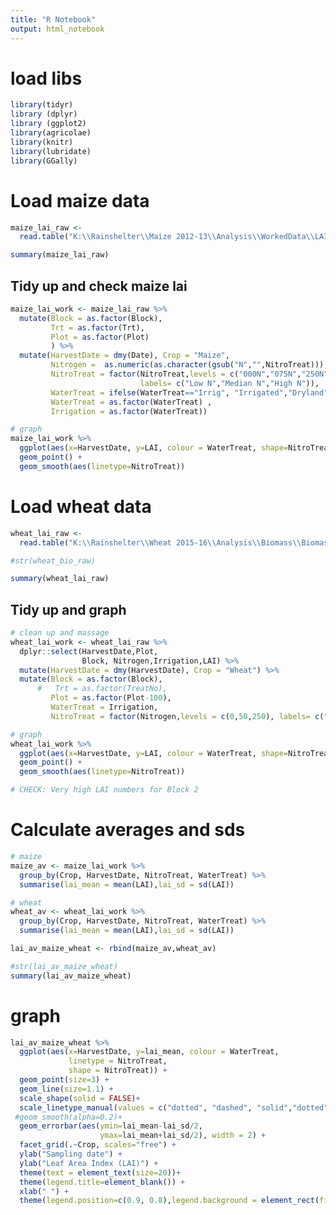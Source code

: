 ```yaml
---
title: "R Notebook"
output: html_notebook
---
```


# load libs
```r
library(tidyr)
library (dplyr)
library (ggplot2)
library(agricolae)
library(knitr)
library(lubridate)
library(GGally)
```

# Load maize data

```r
maize_lai_raw <- 
  read.table("K:\\Rainshelter\\Maize 2012-13\\Analysis\\WorkedData\\LAI\\LAI_Maize_R.txt", header=TRUE)

summary(maize_lai_raw)
```

## Tidy up and check maize lai
```r
maize_lai_work <- maize_lai_raw %>%
  mutate(Block = as.factor(Block),
         Trt = as.factor(Trt),
         Plot = as.factor(Plot)
         ) %>%
  mutate(HarvestDate = dmy(Date), Crop = "Maize",
         Nitrogen =  as.numeric(as.character(gsub("N","",NitroTreat))),
         NitroTreat = factor(NitroTreat,levels = c("000N","075N","250N"), 
                             labels= c("Low N","Median N","High N")),
         WaterTreat = ifelse(WaterTreat=="Irrig", "Irrigated","Dryland"), # same as wheat
         WaterTreat = as.factor(WaterTreat) ,
         Irrigation = as.factor(WaterTreat))

# graph
maize_lai_work %>%
  ggplot(aes(x=HarvestDate, y=LAI, colour = WaterTreat, shape=NitroTreat)) +
  geom_point() +
  geom_smooth(aes(linetype=NitroTreat))
```

# Load wheat data

```r
wheat_lai_raw <- 
  read.table("K:\\Rainshelter\\Wheat 2015-16\\Analysis\\Biomass\\BiomassLAIData.txt", header=TRUE)

#str(wheat_bio_raw)

summary(wheat_lai_raw)
```

## Tidy up and graph 

```r
# clean up and massage
wheat_lai_work <- wheat_lai_raw %>%
  dplyr::select(HarvestDate,Plot,
                Block, Nitrogen,Irrigation,LAI) %>%
  mutate(HarvestDate = dmy(HarvestDate), Crop = "Wheat") %>%
  mutate(Block = as.factor(Block),
      #   Trt = as.factor(TreatNo),
         Plot = as.factor(Plot-100),
         WaterTreat = Irrigation,
         NitroTreat = factor(Nitrogen,levels = c(0,50,250), labels= c("Low N","Median N","High N"))) 

# graph
wheat_lai_work %>%
  ggplot(aes(x=HarvestDate, y=LAI, colour = WaterTreat, shape=NitroTreat)) +
  geom_point() +
  geom_smooth(aes(linetype=NitroTreat))

# CHECK: Very high LAI numbers for Block 2

```

# Calculate averages and sds
```r

# maize
maize_av <- maize_lai_work %>% 
  group_by(Crop, HarvestDate, NitroTreat, WaterTreat) %>%
  summarise(lai_mean = mean(LAI),lai_sd = sd(LAI))

# wheat
wheat_av <- wheat_lai_work %>% 
  group_by(Crop, HarvestDate, NitroTreat, WaterTreat) %>%
  summarise(lai_mean = mean(LAI),lai_sd = sd(LAI))

lai_av_maize_wheat <- rbind(maize_av,wheat_av)

#str(lai_av_maize_wheat)
summary(lai_av_maize_wheat)

```

# graph


```r
lai_av_maize_wheat %>%
  ggplot(aes(x=HarvestDate, y=lai_mean, colour = WaterTreat, 
             linetype = NitroTreat,
             shape = NitroTreat)) +
  geom_point(size=3) +
  geom_line(size=1.1) +  
  scale_shape(solid = FALSE)+
  scale_linetype_manual(values = c("dotted", "dashed", "solid","dotted", "dashed", "solid")) +
 #geom_smooth(alpha=0.2)+
  geom_errorbar(aes(ymin=lai_mean-lai_sd/2,
                    ymax=lai_mean+lai_sd/2), width = 2) +
  facet_grid(.~Crop, scales="free") +
  ylab("Sampling date") +
  ylab("Leaf Area Index (LAI)") +
  theme(text = element_text(size=20))+
  theme(legend.title=element_blank()) +
  xlab(" ") + 
  theme(legend.position=c(0.9, 0.8),legend.background = element_rect(fill=alpha('white', 0.1)))
```

